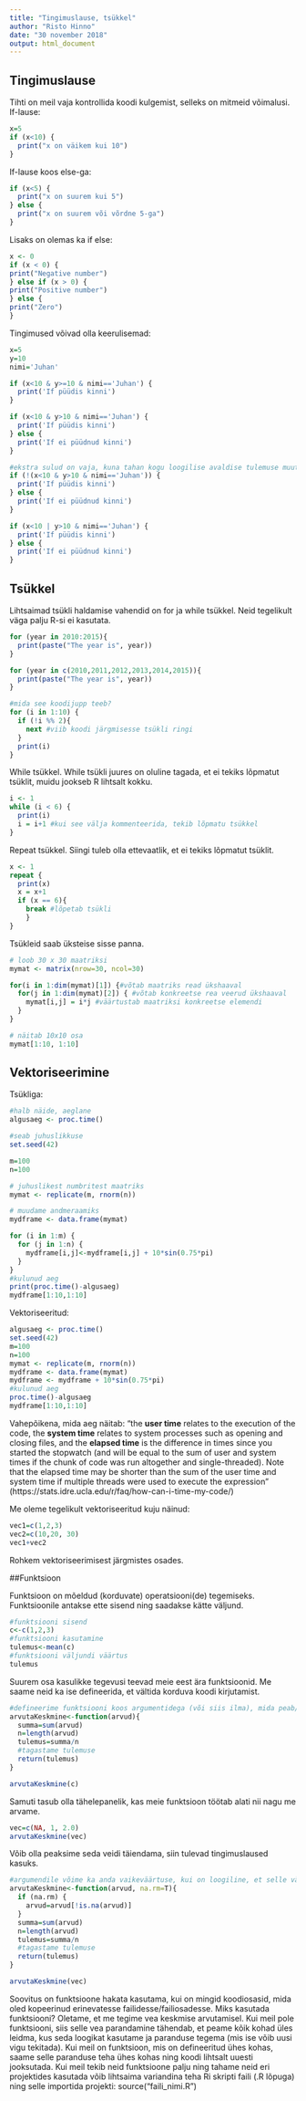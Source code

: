 ```yaml
---
title: "Tingimuslause, tsükkel"
author: "Risto Hinno"
date: "30 november 2018"
output: html_document
---
```


## Tingimuslause

Tihti on meil vaja kontrollida koodi kulgemist, selleks on mitmeid võimalusi.
If-lause:
```r
x=5
if (x<10) {
  print("x on väikem kui 10")
}
```
If-lause koos else-ga:
```r
if (x<5) {
  print("x on suurem kui 5")
} else {
  print("x on suurem või võrdne 5-ga")
}
```
Lisaks on olemas ka if else:
```r

x <- 0
if (x < 0) {
print("Negative number")
} else if (x > 0) {
print("Positive number")
} else {
print("Zero")
}
```

Tingimused võivad olla keerulisemad:
```r
x=5
y=10
nimi='Juhan'

if (x<10 & y>=10 & nimi=='Juhan') {
  print('If püüdis kinni')
}

if (x<10 & y>10 & nimi=='Juhan') {
  print('If püüdis kinni')
} else {
  print('If ei püüdnud kinni')
}

#ekstra sulud on vaja, kuna tahan kogu loogilise avaldise tulemuse muuta vastupidiseks
if (!(x<10 & y>10 & nimi=='Juhan')) {
  print('If püüdis kinni')
} else {
  print('If ei püüdnud kinni')
}

if (x<10 | y>10 & nimi=='Juhan') {
  print('If püüdis kinni')
} else {
  print('If ei püüdnud kinni')
}
```

## Tsükkel

Lihtsaimad tsükli haldamise vahendid on for ja while tsükkel. Neid tegelikult väga palju R-si ei kasutata.
```r
for (year in 2010:2015){
  print(paste("The year is", year))
}

for (year in c(2010,2011,2012,2013,2014,2015)){
  print(paste("The year is", year))
}

#mida see koodijupp teeb?
for (i in 1:10) {
  if (!i %% 2){
    next #viib koodi järgmisesse tsükli ringi
  }
  print(i)
}
```

While tsükkel. While tsükli juures on oluline tagada, et ei tekiks lõpmatut tsüklit, muidu jookseb R lihtsalt kokku.
```r
i <- 1
while (i < 6) {
  print(i)
  i = i+1 #kui see välja kommenteerida, tekib lõpmatu tsükkel
}
```
Repeat tsükkel. Siingi tuleb olla ettevaatlik, et ei tekiks lõpmatut tsüklit.

```r
x <- 1
repeat {
  print(x)
  x = x+1
  if (x == 6){
    break #lõpetab tsükli
    }
}
```

Tsükleid saab üksteise sisse panna.
```r
# loob 30 x 30 maatriksi 
mymat <- matrix(nrow=30, ncol=30)

for(i in 1:dim(mymat)[1]) {#võtab maatriks read ükshaaval
  for(j in 1:dim(mymat)[2]) { #võtab konkreetse rea veerud ükshaaval
    mymat[i,j] = i*j #väärtustab maatriksi konkreetse elemendi
  }
}

# näitab 10x10 osa
mymat[1:10, 1:10]
```
## Vektoriseerimine

Tsükliga:
```r
#halb näide, aeglane
algusaeg <- proc.time()

#seab juhuslikkuse
set.seed(42)

m=100
n=100

# juhuslikest numbritest maatriks
mymat <- replicate(m, rnorm(n))

# muudame andmeraamiks
mydframe <- data.frame(mymat)

for (i in 1:m) {
  for (j in 1:n) {
    mydframe[i,j]<-mydframe[i,j] + 10*sin(0.75*pi)
  }
}
#kulunud aeg
print(proc.time()-algusaeg)
mydframe[1:10,1:10]
```

Vektoriseeritud:
```r
algusaeg <- proc.time()
set.seed(42)
m=100
n=100
mymat <- replicate(m, rnorm(n)) 
mydframe <- data.frame(mymat)
mydframe <- mydframe + 10*sin(0.75*pi)
#kulunud aeg
proc.time()-algusaeg
mydframe[1:10,1:10]
```
Vahepõikena, mida aeg näitab:
"the __user time__ relates to the execution of the code, the __system time__ relates to system processes such as opening and closing files, and the __elapsed time__ is the difference in times since you started the stopwatch (and will be equal to the sum of user and system times if the chunk of code was run altogether and single-threaded). Note that the elapsed time may be shorter than the sum of the user time and system time if multiple threads were used to execute the expression" (https://stats.idre.ucla.edu/r/faq/how-can-i-time-my-code/)

Me oleme tegelikult vektoriseeritud kuju näinud:
```r
vec1=c(1,2,3)
vec2=c(10,20, 30)
vec1+vec2
```
Rohkem vektoriseerimisest järgmistes osades.

##Funktsioon

Funktsioon on mõeldud (korduvate) operatsiooni(de) tegemiseks. Funktsioonile antakse ette sisend ning saadakse kätte väljund.
```r
#funktsiooni sisend
c<-c(1,2,3)
#funktsiooni kasutamine
tulemus<-mean(c)
#funktsiooni väljundi väärtus
tulemus
```

Suurem osa kasulikke tegevusi teevad meie eest ära funktsioonid. Me saame neid ka ise defineerida, et vältida korduva koodi kirjutamist.

```r
#defineerime funktsiooni koos argumentidega (või siis ilma), mida peab/saab funktsioonile ette anda
arvutaKeskmine<-function(arvud){
  summa=sum(arvud)
  n=length(arvud)
  tulemus=summa/n
  #tagastame tulemuse
  return(tulemus)
}

arvutaKeskmine(c)
```
Samuti tasub olla tähelepanelik, kas meie funktsioon töötab alati nii nagu me arvame.

```r
vec=c(NA, 1, 2.0)
arvutaKeskmine(vec)
```
Võib olla peaksime seda veidi täiendama, siin tulevad tingimuslaused kasuks.

```r
#argumendile võime ka anda vaikeväärtuse, kui on loogiline, et selle väärtus võiks enamikul juhtudel olla selline.
arvutaKeskmine<-function(arvud, na.rm=T){
  if (na.rm) {
    arvud=arvud[!is.na(arvud)]
  }
  summa=sum(arvud)
  n=length(arvud)
  tulemus=summa/n
  #tagastame tulemuse
  return(tulemus)
}

arvutaKeskmine(vec)
```
Soovitus on funktsioone hakata kasutama, kui on mingid koodiosasid, mida oled kopeerinud erinevatesse failidesse/failiosadesse. Miks kasutada funktsiooni? Oletame, et me tegime vea keskmise arvutamisel. Kui meil pole funktsiooni, siis selle vea parandamine tähendab, et peame kõik kohad üles leidma, kus seda loogikat kasutame ja paranduse tegema (mis ise võib uusi vigu tekitada). Kui meil on funktsioon, mis on defineeritud ühes kohas, saame selle paranduse teha ühes kohas ning koodi lihtsalt uuesti jooksutada. Kui meil tekib neid funktsioone palju ning tahame neid eri projektides kasutada võib lihtsaima variandina teha Ri skripti faili (.R lõpuga) ning selle importida projekti: source("faili_nimi.R")
